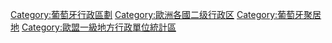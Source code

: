 [[Category:葡萄牙行政區劃|Category:葡萄牙行政區劃]]
[[Category:歐洲各國二级行政区|Category:歐洲各國二级行政区]]
[[Category:葡萄牙聚居地|Category:葡萄牙聚居地]]
[[Category:歐盟一級地方行政單位統計區|Category:歐盟一級地方行政單位統計區]]